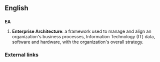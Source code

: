 ==English==
==={{initialism}}===
'''EA'''

# {{computing}} '''Enterprise Architecture''': a framework used to manage and align an organization's business processes, Information Technology (IT) data, software and hardware, with the organization's overall strategy. 

===External links===
{{pedialite}}